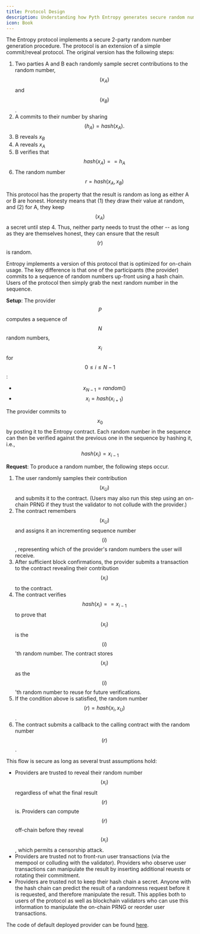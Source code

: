 ```yaml
---
title: Protocol Design
description: Understanding how Pyth Entropy generates secure random numbers
icon: Book
---
```


The Entropy protocol implements a secure 2-party random number generation procedure. The protocol
is an extension of a simple commit/reveal protocol. The original version has the following steps:

1. Two parties A and B each randomly sample secret contributions to the random number, $$(x_A)$$ and $$(x_B)$$.
2. A commits to their number by sharing $$(h_A) = hash(x_A).$$
3. B reveals $x_B$
4. A reveals $x_A$
5. B verifies that $$hash(x_{A}) == h_A$$
6. The random number $$r = hash(x_A, x_B)$$

This protocol has the property that the result is random as long as either A or B are honest.
Honesty means that (1) they draw their value at random, and (2) for A, they keep $$(x_A)$$ a secret until
step 4. Thus, neither party needs to trust the other -- as long as they are themselves honest, they can
ensure that the result $$(r)$$ is random.

Entropy implements a version of this protocol that is optimized for on-chain usage. The
key difference is that one of the participants (the provider) commits to a sequence of random numbers
up-front using a hash chain. Users of the protocol then simply grab the next random number in the sequence.

**Setup**: The provider $$P$$ computes a sequence of $$N$$ random numbers, $$x_i$$ for $$0 \leq i \leq N-1$$:

- $$x_{N-1} = random()$$
- $$x_i = hash(x_{i + 1})$$

The provider commits to $$x_0$$ by posting it to the Entropy contract.
Each random number in the sequence can then be verified against the previous one in the sequence by hashing it, i.e., $$hash(x_i) = x_{i - 1}$$

**Request**: To produce a random number, the following steps occur.

1. The user randomly samples their contribution $$(x_U)$$ and submits it to the contract.
   (Users may also run this step using an on-chain PRNG if they trust the validator to not collude with the provider.)
2. The contract remembers $$(x_U)$$ and assigns it an incrementing sequence number $$(i)$$, representing which
   of the provider's random numbers the user will receive.
3. After sufficient block confirmations, the provider submits a transaction to the contract revealing their contribution $$(x_i)$$ to the contract.
4. The contract verifies $$hash(x_i) == x_{i-1}$$ to prove that $$(x_i)$$ is the $$(i)$$'th random number.
   The contract stores $$(x_i)$$ as the $$(i)$$'th random number to reuse for future verifications.
5. If the condition above is satisfied, the random number $$(r) = hash(x_i, x_U)$$.
6. The contract submits a callback to the calling contract with the random number $$(r)$$.

This flow is secure as long as several trust assumptions hold:

- Providers are trusted to reveal their random number $$(x_i)$$ regardless of what the final result $$(r)$$ is. Providers can compute $$(r)$$ off-chain before they reveal $$(x_i)$$, which permits a censorship attack.
- Providers are trusted not to front-run user transactions (via the mempool or colluding with the validator). Providers who observe user transactions can manipulate the result by inserting additional reuests or rotating their commitment.
- Providers are trusted not to keep their hash chain a secret. Anyone with the hash chain can predict the result of a randomness request before it is requested,
  and therefore manipulate the result. This applies both to users of the protocol as well as blockchain validators who can use this information to manipulate the on-chain PRNG or reorder user transactions.

The code of default deployed provider can be found [here](https://github.com/pyth-network/pyth-crosschain/tree/7bccde484f01c19844b7105d63df207a24018957/apps/fortuna).
